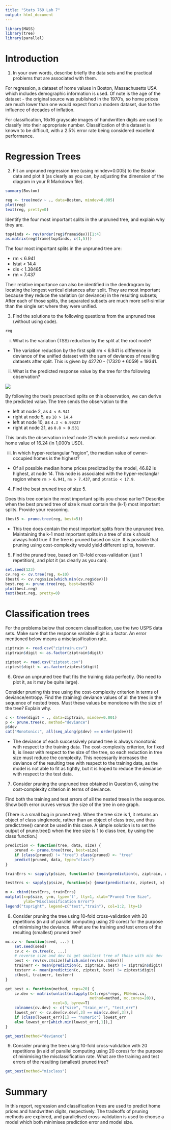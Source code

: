 ```yaml
---
title: "Stats 769 Lab 7"
output: html_document
---
```


```r
library(MASS)
library(tree)
library(parallel)
```

# Introduction
1. In your own words, describe briefly the data sets and the practical problems that are associated with them.

For regression, a dataset of home values in Boston, Massachusetts USA which includes demographic information is used. Of note is the age of the dataset - the original source was published in the 1970's, so home prices are much lower than one would expect from a modern dataset, due to the influence of decades of inflation.

For classification, 16x16 grayscale images of handwritten digits are used to classify into their appropriate number. Classification of this dataset is known to be difficult, with a 2.5% error rate being considered excellent performance.

# Regression Trees
2. Fit an unpruned regression tree (using mindev=0.005) to the Boston data and plot it (as clearly as you can, by adjusting the dimension of the diagram in your R Markdown file).

```r
summary(Boston)
```

```r
reg <- tree(medv ~ ., data=Boston, mindev=0.005)
plot(reg)
text(reg, pretty=0)
```

Identify the four most important splits in the unpruned tree, and explain why they are.

```r
top4inds <- rev(order(reg$frame$dev))[1:4]
as.matrix(reg$frame[top4inds, c(1,5)])
```

The four most important splits in the unpruned tree are:

- rm < 6.941
- lstat < 14.4
- dis < 1.38485
- rm < 7.437

Their relative importance can also be identified in the dendrogram by locating the longest vertical distances after split. They are most important because they reduce the variation (or deviance) in the resulting subsets; After each of those splits, the separated subsets are much more self-similar than the single set where they were unified.

3. Find the solutions to the following questions from the unpruned tree (without using code).

```r
reg
```

i. What is the variation (TSS) reduction by the split at the root node?

- The variation reduction by the first split rm < 6.941 is difference in deviance of the unified dataset with the sum of deviances of resulting datasets after split. This is given by 42720 - (17320 + 6059) = 19341.

ii. What is the predicted response value by the tree for the following observation?

![](pred.png)

By following the tree's prescribed splits on this observation, we can derive the predicted value. The tree sends the observation to the:

- left at node 2, as `4 < 6.941`
- right at node 5, as `18 > 14.4`
- left at node 10, as `4.3 < 6.99237`
- right at node 21, as `0.8 > 0.531`

This lands the observation in leaf node 21 which predicts a `medv` median home value of 16.24 (in 1,000's USD).

iii. In which hyper-rectangular “region”, the median value of owner-occupied homes is the highest?

- Of all possible median home prices predicted by the model, 46.82 is highest, at node 14. This node is associated with the hyper-rectanglar region where `rm > 6.941`, `rm > 7.437`, and `ptratio < 17.9`.

4. Find the best pruned tree of size 5.

Does this tree contain the most important splits you chose earlier? Describe when the best pruned tree of size k must contain the (k-1) most important splits. Provide your reasoning.

```r
(best5 <- prune.tree(reg, best=5))
```

- This tree does contain the most important splits from the unpruned tree. Maintaining the k-1 most important splits in a tree of size k should always hold true if the tree is pruned based on size. It is possible that pruning using cost-complexity would yield different splits, however.

5. Find the pruned tree, based on 10-fold cross-validation (just 1 repetition), and plot it (as clearly as you can).

```r
set.seed(123)
cv.reg <- cv.tree(reg, K=10)
(bestK <- cv.reg$size[which.min(cv.reg$dev)])
best.reg <- prune.tree(reg, best=bestK)
plot(best.reg)
text(best.reg, pretty=0)
```


# Classification trees
For the problems below that concern classification, use the two USPS data sets. Make sure that the response variable digit is a factor. An error mentioned below means a misclassification rate.

```r
ziptrain <- read.csv("ziptrain.csv")
ziptrain$digit <- as.factor(ziptrain$digit)

ziptest <- read.csv("ziptest.csv")
ziptest$digit <- as.factor(ziptest$digit)
```

6. Grow an unpruned tree that fits the training data perfectly. (No need to plot it, as it may be quite large).

Consider pruning this tree using the cost-complexity criterion in terms of deviance/entropy. Find the (training) deviance values of all the trees in the sequence of nested trees. Must these values be monotone with the size of the tree? Explain why.


```r
c <- tree(digit ~ ., data=ziptrain, mindev=0.001)
p <- prune.tree(c, method="deviance")
p$dev
cat("Monotonic:", all(seq_along(p$dev) == order(p$dev)))
```

- The deviance of each successively pruned tree is always monotonic with respect to the training data. The cost-complexity criterion, for fixed k, is linear with respect to the size of the tree, so each reduction in tree size must reduce the complexity. This necessarily increases the deviance of the resulting tree with respect to the training data, as the model is not able to fit as tightly, but it is hoped to reduce the deviance with respect to the test data.

7. Consider pruning the unpruned tree obtained in Question 6, using the cost-complexity criterion in terms of deviance.

Find both the training and test errors of all the nested trees in the sequence. Show both error curves versus the size of the tree in one graph.

(There is a small bug in prune.tree(). When the tree size is 1, it returns an object of class singlenode, rather than an object of class tree, and thus predict.tree() cannot be used in this case. A simple solution is to set the output of prune.tree() when the tree size is 1 to class tree, by using the class function.)

```r
prediction <- function(tree, data, size) {
    pruned <- prune.tree(tree, best=size)
    if (class(pruned) != "tree") class(pruned) <- "tree"
    predict(pruned, data, type="class")
}
```

```r
trainErrs <- sapply(p$size, function(x) {mean(prediction(c, ziptrain, x) != ziptrain$digit)})
```

```r
testErrs <- sapply(p$size, function(x) {mean(prediction(c, ziptest, x) != ziptest$digit)})
```

```r
m <- cbind(testErrs, trainErrs)
matplot(x=p$size, y=m, type='l', lty=1, xlab="Pruned Tree Size",
        ylab="Misclassification Error")
legend("topright", legend=c("test","train"), col=1:2, lty=1)
```

8. Consider pruning the tree using 10-fold cross-validation with 20 repetitions (in aid of parallel computing using 20 cores) for the purpose of minimising the deviance. What are the training and test errors of the resulting (smallest) pruned tree?

```r
mc.cv <- function(seed, ...) {
    set.seed(seed)
    cv.c <- cv.tree(c, ...)
    # reverse size and dev to get smallest tree of those with min dev
    best <- rev(cv.c$size)[which.min(rev(cv.c$dev))]
    trainerr <- mean(prediction(c, ziptrain, best) != ziptrain$digit)
    testerr <- mean(prediction(c, ziptest, best) != ziptest$digit)
    c(best, trainerr, testerr)
}

get_best <- function(method, reps=20) {
    cv.dev <- matrix(unlist(mclapply(X=1:reps*reps, FUN=mc.cv, 
                                     method=method, mc.cores=20)),
                     ncol=3, byrow=T)
    colnames(cv.dev) <- c("size", "train_err", "test_err")
    lowest_err <- cv.dev[cv.dev[,3] == min(cv.dev[,3]),]
    if (class(lowest_err)[1] == "numeric") lowest_err
    else lowest_err[which.min(lowest_err[,1]),]
}

get_best(method="deviance")
```


9. Consider pruning the tree using 10-fold cross-validation with 20 repetitions (in aid of parallel computing using 20 cores) for the purpose of minimising the misclassification rate. What are the training and test errors of the resulting (smallest) pruned tree?

```r
get_best(method="misclass")
```


# Summary

In this report, regression and classification trees are used to predict home prices and handwritten digits, respectively. The tradeoffs of pruning methods are explored, and parallelised cross-validation is used to choose a model which both minimises prediction error and model size. 


